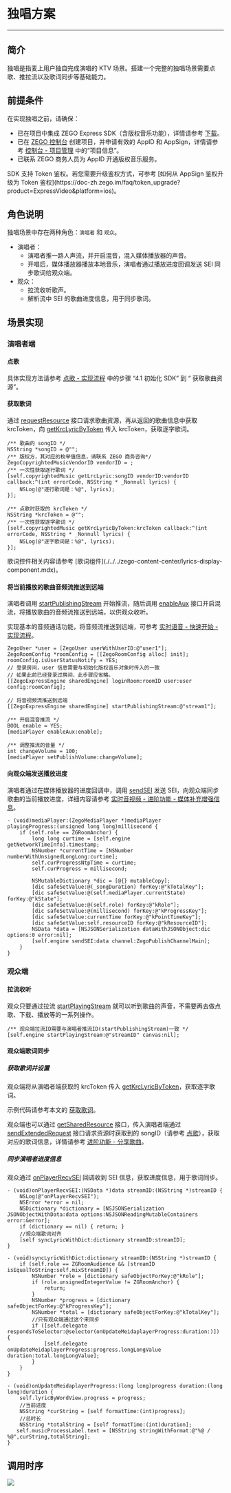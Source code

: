 # 独唱方案

---
  
## 简介

独唱是指麦上用户独自完成演唱的 KTV 场景。搭建一个完整的独唱场景需要点歌、推拉流以及歌词同步等基础能力。

## 前提条件

在实现独唱之前，请确保：

- 已在项目中集成 ZEGO Express SDK（含版权音乐功能），详情请参考 [下载](./../../downloads.mdx)。
- 已在 [ZEGO 控制台](https://console.zego.im) 创建项目，并申请有效的 AppID 和 AppSign，详情请参考 [控制台 - 项目管理](/console/project-info) 中的“项目信息”。
- 已联系 ZEGO 商务人员为 AppID 开通版权音乐服务。

<Note title="说明">
SDK 支持 Token 鉴权。若您需要升级鉴权方式，可参考 [如何从 AppSign 鉴权升级为 Token 鉴权](https://doc-zh.zego.im/faq/token_upgrade?product=ExpressVideo&platform=ios)。
</Note>

## 角色说明

独唱场景中存在两种角色：`演唱者` 和 `观众`。

- 演唱者：
    - 演唱者推一路人声流，并开启混音，混入媒体播放器的声音。
    - 开唱后，媒体播放器播放本地音乐，演唱者通过播放进度回调发送 SEI 同步歌词给观众端。
- 观众：
    - 拉流收听歌声。
    - 解析流中 SEI 的歌曲进度信息，用于同步歌词。

## 场景实现

### 演唱者端

#### 点歌

具体实现方法请参考 [点歌 - 实现流程](./../song-selection.mdx) 中的步骤 “4.1 初始化 SDK” 到 “ 获取歌曲资源”。

#### 获取歌词

通过 [requestResource](https://doc-zh.zego.im/article/api?doc=Express_Video_SDK_API~objective-c_ios~class~ZegoCopyrightedMusic#request-resource-type-callback) 接口请求歌曲资源，再从返回的歌曲信息中获取 krcToken，向 [getKrcLyricByToken](https://doc-zh.zego.im/article/api?doc=Express_Video_SDK_API~objective-c_ios~class~ZegoCopyrightedMusic#get-krc-lyric-by-token-callback) 传入 krcToken，获取逐字歌词。

```objc
/** 歌曲的 songID */
NSString *songID = @"";
/** 版权方，其对应的枚举值信息，请联系 ZEGO 商务咨询*/
ZegoCopyrightedMusicVendorID vendorID = ; 
/** 一次性获取逐行歌词 */
[self.copyrightedMusic getLrcLyric:songID vendorID:vendorID callback:^(int errorCode, NSString * _Nonnull lyrics) {
    NSLog(@"逐行歌词是：%@", lyrics);
}];

/** 点歌时获取的 krcToken */
NSString *krcToken = @"";
/** 一次性获取逐字歌词 */
[self.copyrightedMusic getKrcLyricByToken:krcToken callback:^(int errorCode, NSString * _Nonnull lyrics) {
    NSLog(@"逐字歌词是：%@", lyrics);
}];
```

<Warning title="注意">
歌词控件相关内容请参考 [歌词组件](./../../zego-content-center/lyrics-display-component.mdx)。
</Warning>


#### 将当前播放的歌曲音频流推送到远端

演唱者调用 [startPublishingStream](https://doc-zh.zego.im/article/api?doc=Express_Video_SDK_API~objective-c_ios~class~ZegoExpressEngine#start-publishing-stream) 开始推流，随后调用 [enableAux](https://doc-zh.zego.im/article/api?doc=Express_Video_SDK_API~ObjectiveC_ios~class~zego-media-player&jumpType=route#enable-aux) 接口开启混流，将播放歌曲的音频流推送到远端，以供观众收听。

<Note title="说明">

实现基本的音频通话功能，将音频流推送到远端，可参考 [实时语音 - 快速开始 - 实现流程](/real-time-video-ios-oc/quick-start/implementing-video-call#2_3)。
</Note>

```objc
ZegoUser *user = [ZegoUser userWithUserID:@"user1"];
ZegoRoomConfig *roomConfig = [[ZegoRoomConfig alloc] init];
roomConfig.isUserStatusNotify = YES;
// 登录房间，user 信息需要与初始化版权音乐对象时传入的一致
// 如果此前已经登录过房间，此步骤应省略。
[[ZegoExpressEngine sharedEngine] loginRoom:roomID user:user config:roomConfig];

// 将音视频流推送到远端
[[ZegoExpressEngine sharedEngine] startPublishingStream:@"stream1"];
```
```objc
/** 开启混音推流 */
BOOL enable = YES;
[mediaPlayer enableAux:enable];

/** 调整推流的音量 */
int changeVolume = 100;
[mediaPlayer setPublishVolume:changeVolume];
```

#### 向观众端发送播放进度

演唱者通过在媒体播放器的进度回调中，调用 [sendSEI](https://doc-zh.zego.im/article/api?doc=Express_Video_SDK_API~objective-c_ios~class~ZegoExpressEngine#send-sei) 发送 SEI，向观众端同步歌曲的当前播放进度，详细内容请参考 [实时音视频 - 进阶功能 - 媒体补充增强信息](https://doc-zh.zego.im/article/6064)。

```objc
- (void)mediaPlayer:(ZegoMediaPlayer *)mediaPlayer 
playingProgress:(unsigned long long)millisecond {
    if (self.role == ZGRoomAnchor) {
        long long curtime = [self.engine getNetworkTimeInfo].timestamp;
        NSNumber *currentTime = [NSNumber numberWithUnsignedLongLong:curtime];
        self.curProgressNtpTime = curtime;
        self.curProgress = millisecond;
        
        NSMutableDictionary *dic = [@{} mutableCopy];
        [dic safeSetValue:@(_songDuration) forKey:@"kTotalKey"];
        [dic safeSetValue:@(self.mediaPlayer.currentState) forKey:@"kState"];
        [dic safeSetValue:@(self.role) forKey:@"kRole"];
        [dic safeSetValue:@(millisecond) forKey:@"kProgressKey"];
        [dic safeSetValue:currentTime forKey:@"kPointTimeKey"];
        [dic safeSetValue:self.resourceID forKey:@"kResourceID"];
        NSData *data = [NSJSONSerialization dataWithJSONObject:dic options:0 error:nil];
        [self.engine sendSEI:data channel:ZegoPublishChannelMain];
    }
}
```
### 观众端

#### 拉流收听

观众只要通过拉流 [startPlayingStream](https://doc-zh.zego.im/article/api?doc=Express_Video_SDK_API~objective-c_ios~class~ZegoExpressEngine#start-playing-stream-canvas) 就可以听到歌曲的声音，不需要再去做点歌、下载、播放等的一系列操作。

```objc
/** 观众端拉流ID需要与演唱者推流ID(startPublishingStream)一致 */
[self.engine startPlayingStream:@"streamID" canvas:nil];
```

#### 观众端歌词同步

##### 获取歌词并设置

观众端将从演唱者端获取的 krcToken 传入 [getKrcLyricByToken](https://doc-zh.zego.im/article/api?doc=Express_Video_SDK_API~objective-c_ios~class~ZegoCopyrightedMusic#get-krc-lyric-by-token-callback)，获取逐字歌词。

示例代码请参考本文的 [获取歌词](./solo.mdx#获取歌词)。

观众端也可以通过 [getSharedResource](https://doc-zh.zego.im/article/api?doc=Express_Video_SDK_API~objective-c_ios~class~ZegoCopyrightedMusic#get-shared-resource-type-callback) 接口，传入演唱者端通过 [sendExtendedRequest](https://doc-zh.zego.im/article/api?doc=Express_Video_SDK_API~objective-c_ios~class~ZegoCopyrightedMusic#send-extended-request-params-callback) 接口请求资源时获取到的 songID（请参考 [点歌](./solo.mdx#点歌)），获取对应的歌词信息，详情请参考 [进阶功能 - 分享歌曲](./../../zego-content-center/advanced-features.mdx#分享歌曲)。

##### 同步演唱者进度信息

观众通过 [onPlayerRecvSEI](https://doc-zh.zego.im/article/api?doc=Express_Video_SDK_API~objective-c_ios~protocol~ZegoEventHandler#on-player-recv-sei-stream-id) 回调收到 SEI 信息，获取进度信息，用于歌词同步。

```objc
- (void)onPlayerRecvSEI:(NSData *)data streamID:(NSString *)streamID {
    NSLog(@"onPlayerRecvSEI");
    NSError *error = nil;
    NSDictionary *dictionary = [NSJSONSerialization JSONObjectWithData:data options:NSJSONReadingMutableContainers error:&error];
    if (dictionary == nil) { return; }
    //观众端歌词对齐
    [self syncLyricWithDict:dictionary streamID:streamID];
}

- (void)syncLyricWithDict:dictionary streamID:(NSString *)streamID {
    if (self.role == ZGRoomAudience && [streamID isEqualToString:self.mixStreamID]) {
        NSNumber *role = [dictionary safeObjectForKey:@"kRole"];
        if (role.unsignedIntegerValue != ZGRoomAnchor) {
            return;
        }
        NSNumber *progress = [dictionary safeObjectForKey:@"kProgressKey"];
        NSNumber *total = [dictionary safeObjectForKey:@"kTotalKey"];
        //只有观众端通过这个来同步
        if ([self.delegate respondsToSelector:@selector(onUpdateMeidaplayerProgress:duration:)]) {
            [self.delegate onUpdateMeidaplayerProgress:progress.longLongValue duration:total.longLongValue];
        }
    }
}

- (void)onUpdateMeidaplayerProgress:(long long)progress duration:(long long)duration {
    self.lyricByWordView.progress = progress; 
    //当前进度
    NSString *curString = [self formatTime:(int)progress];
    //总时长
    NSString *totalString = [self formatTime:(int)duration];
   self.musicProcessLabel.text = [NSString stringWithFormat:@"%@ / %@",curString,totalString];
}
```

## 调用时序

<Frame width="512" height="auto" ><img src="https://storage.zego.im/sdk-doc/Pics/CopyrightedMusic/solo_new.png" /></Frame>
